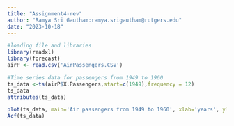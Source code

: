 ---
title: "Assignment4-rev"
author: "Ramya Sri Gautham:ramya.srigautham@rutgers.edu"
date: "2023-10-18"
---

```{r message=FALSE}
#loading file and libraries
library(readxl)
library(forecast)
airP <- read.csv('AirPassengers.CSV')

#Time series data for passengers from 1949 to 1960
ts_data <-ts(airP$X.Passengers,start=c(1949),frequency = 12)
ts_data
attributes(ts_data)
```
```{r}
plot(ts_data, main='Air passengers from 1949 to 1960', xlab='years', ylab='Passenger count')
Acf(ts_data)
```

